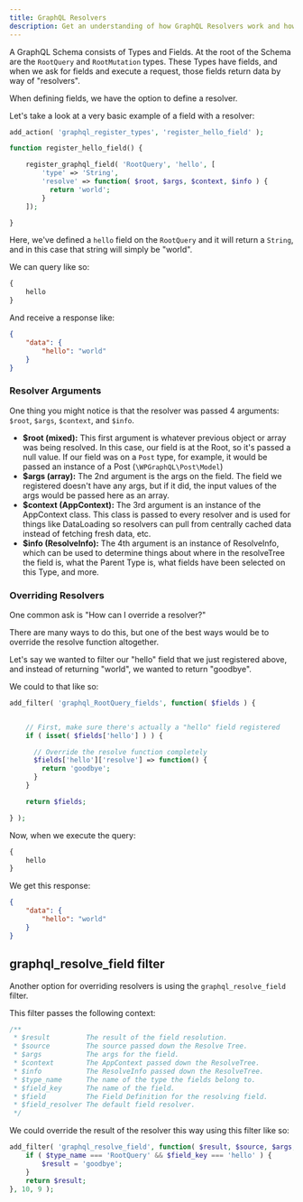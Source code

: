 ```yaml
---
title: GraphQL Resolvers
description: Get an understanding of how GraphQL Resolvers work and how to customize their behavior
---
```


A GraphQL Schema consists of Types and Fields. At the root of the Schema are the `RootQuery` and
`RootMutation` types. These Types have fields, and when we ask for fields and execute a request,
those fields return data by way of "resolvers".

When defining fields, we have the option to define a resolver.

Let's take a look at a very basic example of a field with a resolver:

```php
add_action( 'graphql_register_types', 'register_hello_field' );

function register_hello_field() {

    register_graphql_field( 'RootQuery', 'hello', [
        'type' => 'String',
        'resolve' => function( $root, $args, $context, $info ) {
          return 'world';
        }
    ]);

}
```

Here, we've defined a `hello` field on the `RootQuery` and it will return a `String`, and in this case
that string will simply be "world".

We can query like so:

```graphql
{
	hello
}
```

And receive a response like:

```json
{
	"data": {
		"hello": "world"
	}
}
```

### Resolver Arguments

One thing you might notice is that the resolver was passed 4 arguments: `$root`, `$args`, `$context`, and `$info`.

-   **\$root (mixed):** This first argument is whatever previous object or array was being resolved. In this case, our field is at the Root, so it's passed a null value. If our field was on a `Post` type, for example, it would be passed an instance of a Post (`\WPGraphQL\Post\Model`)
-   **\$args (array):** The 2nd argument is the args on the field. The field we registered doesn't have any args, but if it did, the input values of the args would be passed here as an array.
-   **\$context (AppContext):** The 3rd argument is an instance of the AppContext class. This class is passed to every resolver and is used for things like DataLoading so resolvers can pull from centrally cached data instead of fetching fresh data, etc.
-   **\$info (ResolveInfo):** The 4th argument is an instance of ResolveInfo, which can be used to determine things about where in the resolveTree the field is, what the Parent Type is, what fields have been selected on this Type, and more.

### Overriding Resolvers

One common ask is "How can I override a resolver?"

There are many ways to do this, but one of the best ways would be to override the resolve function altogether.

Let's say we wanted to filter our "hello" field that we just registered above, and instead of returning "world", we wanted to return "goodbye".

We could to that like so:

```php
add_filter( 'graphql_RootQuery_fields', function( $fields ) {


    // First, make sure there's actually a "hello" field registered
    if ( isset( $fields['hello'] ) ) {

      // Override the resolve function completely
      $fields['hello']['resolve'] => function() {
        return 'goodbye';
      }
    }

    return $fields;

} );
```

Now, when we execute the query:

```graphql
{
	hello
}
```

We get this response:

```json
{
	"data": {
		"hello": "world"
	}
}
```

## graphql_resolve_field filter

Another option for overriding resolvers is using the `graphql_resolve_field` filter.

This filter passes the following context:

```php
/**
 * $result         The result of the field resolution.
 * $source         The source passed down the Resolve Tree.
 * $args           The args for the field.
 * $context        The AppContext passed down the ResolveTree.
 * $info           The ResolveInfo passed down the ResolveTree.
 * $type_name      The name of the type the fields belong to.
 * $field_key      The name of the field.
 * $field          The Field Definition for the resolving field.
 * $field_resolver The default field resolver.
 */
```

We could override the result of the resolver this way using this filter like so:

```php
add_filter( 'graphql_resolve_field', function( $result, $source, $args, $context, $info, $type_name, $field_key, $field, $field_resolver ) {
    if ( $type_name === 'RootQuery' && $field_key === 'hello' ) {
        $result = 'goodbye';
    }
    return $result;
}, 10, 9 );
```
